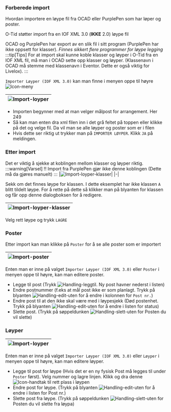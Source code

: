 
### Forberede import
Hvordan importere en løype fil fra OCAD eller PurplePen som har løper og poster.

O-Tid støtter import fra en IOF XML 3.0 (__IKKE__ 2.0) løype fil

OCAD og PurplePen har export av en slik fil i sitt program (PurplePen har ikke oppsett for klasser). _Finnes sikkert flere programmer for løype legging_
:::tip[Tips]
For at import skal kunne koble klasser og løyper i O-Tid fra en IOF XML fil,
må man i OCAD sette opp klasser og løyper. (Klassenavn i OCAD må stemme med klassenavn i Eventor. Dette er også viktig for Livelox).
:::

`Importer Løyper (IOF XML 3.0)` kan man finne i menyen oppe til høyre ![Icon-meny](/img/Ikonmeny.png)

|![Import-loyper](/img/importiofxml_1.png)|
|-|

- Importen begynner med at man velger målpost for arrangement. Her 249
- Så kan man enten dra xml filen inn i det grå feltet på toppen eller klikke på det og velge fil.
Da vil man se alle løyper og poster som er i filen
- Hvis dette ser riktig ut trykker man på `IMPORTER LØYPER`. Klikk `JA` på meldingen.

### Etter import

Det er viktig å sjekke at koblingen mellom klasser og løyper riktig.
:::warning[Varsel]
!! Import fra PurplePen gjør ikke denne koblingen (Dette må da gjøres manuelt)
:::
|![Import-loyper-klasser](/img/importiofxml_4.png)|
|-|

Sekk om det finnes løype for klassen. I dette eksemplet har ikke klassen `A` blitt tildelt løype.
For å rette på dette så klikker man på blyanten for klassen og får opp denne dialogboksen for å redigere.

|![Import-loyper-klasser](/img/importiofxml_5.png)|
|-|

Velg rett løype og trykk `LAGRE`


### Poster
Etter import kan man klikke på `Poster` for å se alle poster som er importert

|![Import-poster](/img/importiofxml_2.png)|
|-|

Enten man er inne på valget `Importer Løyper (IOF XML 3.0)` eller `Poster` i menyen oppe til høyre, kan man editere poster.

- Legge til post (Trykk ![Handling-leggtil](/img/leggtilpost.png). Ny post havner nederst i listen)
- Endre postnummer (f.eks at mål post ikke er som planlagt. Trykk på blyanten ![Handling-edit-uten](/img/handling_edit.png) for å endre i kolonnen for `Post nr.`)
- Endre post til at den ikke skal være med i løypesjekk (Død postenhet. Trykk på blyanten ![Handling-edit-uten](/img/handling_edit.png) for å endre i listen for status)
- Slette post. (Trykk på søppeldunken ![Handling-slett-uten](/img/handling_slett.png)  for Posten du vil slette)

### Løyper

|![Import-loyper](/img/importiofxml_3.png)|
|-|

Enten man er inne på valget `Importer Løyper (IOF XML 3.0)` eller `Løyper` i menyen oppe til høyre, kan man editere løyper.

- Legge til post for løype (Hvis det er en ny fysisk Post må legges til under `Poster` først). Velg nummer og lagre linjen. Klikk og dra denne ![Icon-handtak](/img/handtak.png) til rett plass i løypen
- Endre post for løype. (Trykk på blyanten ![Handling-edit-uten](/img/handling_edit.png) for å endre i listen for Post nr.)
- Slette post fra løype. (Trykk på søppeldunken ![Handling-slett-uten](/img/handling_slett.png) for Posten du vil slette fra løypa)